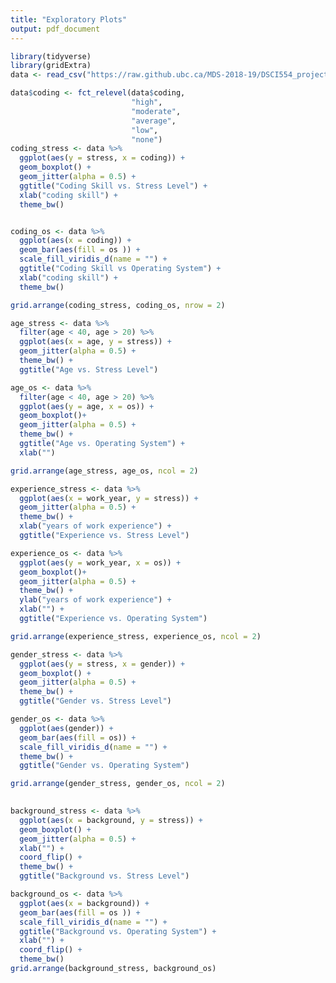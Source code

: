 ```yaml
---
title: "Exploratory Plots"
output: pdf_document
---
```


```r
library(tidyverse)
library(gridExtra)
data <- read_csv("https://raw.github.ubc.ca/MDS-2018-19/DSCI554_project_DavyGuo/master/clean_data.csv?token=AAAGlHbiHxOKw8NAICYyMJ1ejrA9kkrTks5cr2rYwA%3D%3D")
```


```r
data$coding <- fct_relevel(data$coding, 
                           "high",
                           "moderate",
                           "average",
                           "low",
                           "none")
coding_stress <- data %>% 
  ggplot(aes(y = stress, x = coding)) +
  geom_boxplot() +
  geom_jitter(alpha = 0.5) +
  ggtitle("Coding Skill vs. Stress Level") +
  xlab("coding skill") +
  theme_bw()


coding_os <- data %>% 
  ggplot(aes(x = coding)) +
  geom_bar(aes(fill = os )) +
  scale_fill_viridis_d(name = "") +
  ggtitle("Coding Skill vs Operating System") +
  xlab("coding skill") +
  theme_bw() 

grid.arrange(coding_stress, coding_os, nrow = 2)
```  



```r
age_stress <- data %>% 
  filter(age < 40, age > 20) %>% 
  ggplot(aes(x = age, y = stress)) +
  geom_jitter(alpha = 0.5) +
  theme_bw() +
  ggtitle("Age vs. Stress Level")

age_os <- data %>% 
  filter(age < 40, age > 20) %>% 
  ggplot(aes(y = age, x = os)) +
  geom_boxplot()+
  geom_jitter(alpha = 0.5) +
  theme_bw() +
  ggtitle("Age vs. Operating System") +
  xlab("")

grid.arrange(age_stress, age_os, ncol = 2)
```  
```r
experience_stress <- data %>% 
  ggplot(aes(x = work_year, y = stress)) +
  geom_jitter(alpha = 0.5) +
  theme_bw() +
  xlab("years of work experience") + 
  ggtitle("Experience vs. Stress Level")

experience_os <- data %>% 
  ggplot(aes(y = work_year, x = os)) +
  geom_boxplot()+
  geom_jitter(alpha = 0.5) +
  theme_bw() +
  ylab("years of work experience") + 
  xlab("") +
  ggtitle("Experience vs. Operating System") 

grid.arrange(experience_stress, experience_os, ncol = 2)
```

```r

gender_stress <- data %>% 
  ggplot(aes(y = stress, x = gender)) +
  geom_boxplot() +
  geom_jitter(alpha = 0.5) +
  theme_bw() +
  ggtitle("Gender vs. Stress Level")

gender_os <- data %>% 
  ggplot(aes(gender)) +
  geom_bar(aes(fill = os)) +
  scale_fill_viridis_d(name = "") +
  theme_bw() +
  ggtitle("Gender vs. Operating System")

grid.arrange(gender_stress, gender_os, ncol = 2)
  

```  

```r

background_stress <- data %>%
  ggplot(aes(x = background, y = stress)) +
  geom_boxplot() +
  geom_jitter(alpha = 0.5) +
  xlab("") +
  coord_flip() +
  theme_bw() +
  ggtitle("Background vs. Stress Level")

background_os <- data %>% 
  ggplot(aes(x = background)) +
  geom_bar(aes(fill = os )) +
  scale_fill_viridis_d(name = "") +
  ggtitle("Background vs. Operating System") +
  xlab("") +
  coord_flip() +
  theme_bw() 
grid.arrange(background_stress, background_os)
```




